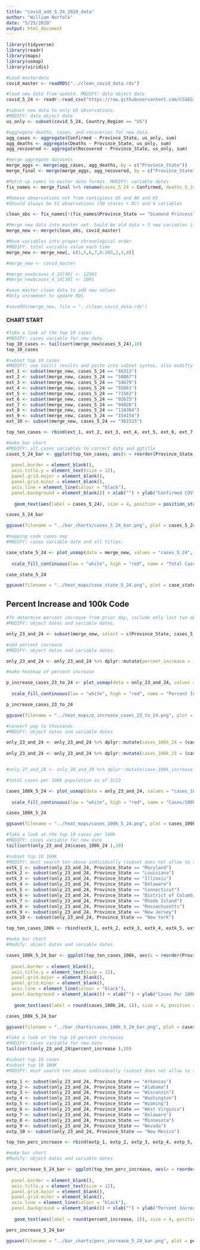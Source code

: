 ```yaml
---
title: "covid_add_5_24_2020_data"
author: "William Norfolk"
date: "5/25/2020"
output: html_document
---
```



```r
library(tidyverse)
library(readr)
library(maps)
library(usmap)
library(viridis)
```

```r
#Load masterdata
covid_master <- readRDS("../clean_covid_data.rds")
```


```r
#load new data from update. MODIFY: data object date
covid_5_24 <- readr::read_csv("https://raw.githubusercontent.com/CSSEGISandData/COVID-19/master/csse_covid_19_data/csse_covid_19_daily_reports/05-24-2020.csv")
```

```r
#subset new data to only US observations. 
#MODIFY: data object date
us_only <- subset(covid_5_24, Country_Region == "US")
```

```r
#aggregate deaths, cases, and recoveries for new data. 
agg_cases <- aggregate(Confirmed ~ Province_State, us_only, sum)
agg_deaths <- aggregate(Deaths ~ Province_State, us_only, sum)
agg_recovered <- aggregate(Recovered ~ Province_State, us_only, sum)
```

```r
#merge aggregate datasets
merge_aggs <- merge(agg_cases, agg_deaths, by = c("Province_State"))
merge_final <- merge(merge_aggs, agg_recovered, by = c("Province_State"))
```

```r
#Match up names to master data format. MODIFY: variable dates
fix_names <- merge_final %>% rename(cases_5_24 = Confirmed, deaths_5_24 = Deaths, recov_5_24 = Recovered)
```

```r
#Remove observations not from contigious US and AK and HI
#Should always be 51 observations (50 states + DC) and 4 variables

clean_obs <- fix_names[!(fix_names$Province_State == "Diamond Princess" | fix_names$Province_State == "Grand Princess" | fix_names$Province_State == "Guam" | fix_names$Province_State == "Puerto Rico" | fix_names$Province_State == "United States Virgin Islands" | fix_names$Province_State == "US" | fix_names$Province_State == "American Samoa" | fix_names$Province_State == "Northern Mariana Islands" | fix_names$Province_State == "Virgin Islands" | fix_names$Province_State == "Wuhan Evacuee" | fix_names$Province_State == "Recovered"),]
```

```r
#Merge new data into master set. Sould be old data + 3 new variables if successful
merge_new <- merge(clean_obs, covid_master)
```

```r
#Move variables into proper chronological order
#MODIFY: total variable value each time
merge_new <- merge_new[, c(1,5,6,7,8:205,2,3,4)]
```

```r
#merge_new <- covid_master
```

```r
#merge_new$cases_4_22[48] <- 12563
#merge_new$cases_4_14[30] <- 1091

```


```r
#save master clean data to add new values
#Only uncommnet to update RDS

#saveRDS(merge_new, file = "../clean_covid_data.rds")
```

#### CHART START

```r
#Take a look at the top 10 cases
#MODIFY: cases variable for new date
top_10_cases <- tail(sort(merge_new$cases_5_24),10)
top_10_cases
```

```r
#subset top 10 cases
#MODIFY: use tail() results and paste into subset syntax, also modifty cases date value
ext_1 <- subset(merge_new, cases_5_24 == "46313")
ext_2 <- subset(merge_new, cases_5_24 == "50867")
ext_3 <- subset(merge_new, cases_5_24 == "54679")
ext_4 <- subset(merge_new, cases_5_24 == "55861")
ext_5 <- subset(merge_new, cases_5_24 == "71563")
ext_6 <- subset(merge_new, cases_5_24 == "92675")
ext_7 <- subset(merge_new, cases_5_24 == "94020")
ext_8 <- subset(merge_new, cases_5_24 == "110304")
ext_9 <- subset(merge_new, cases_5_24 == "154154")
ext_10 <- subset(merge_new, cases_5_24 == "361515")

top_ten_cases <- rbind(ext_1, ext_2, ext_3, ext_4, ext_5, ext_6, ext_7, ext_8, ext_9, ext_10)
```

```r
#make bar chart
#MODIFY: all cases variables to correct date and ggtitle
cases_5_24_bar <- ggplot(top_ten_cases, aes(x = reorder(Province_State, -cases_5_24), cases_5_24)) + geom_bar(aes(fill = reorder(Province_State, -cases_5_24)),stat = "identity") + theme(axis.text.x = element_text(angle = 45, hjust = 1),
                                                                                                   legend.position = "none",                                                                        axis.text=element_text(size=12),
  panel.border = element_blank(), 
  axis.title.y = element_text(size = 12),
  panel.grid.major = element_blank(),
  panel.grid.minor = element_blank(),
  axis.line = element_line(colour = "black"),
  panel.background = element_blank()) + xlab("") + ylab("Confirmed COVID-19 Cases") + ggtitle("Top Ten Confirmed COVID-19 Cases by State 5/24/2020") +
  
   geom_text(aes(label = cases_5_24), size = 4, position = position_stack(vjust = 0.8))

cases_5_24_bar 
```

```r
ggsave(filename = "../bar_charts/cases_5_24_bar.png", plot = cases_5_24_bar)
```

```r
#mapping code cases map
#MODIFY: cases variable date and all titles.

case_state_5_24 <- plot_usmap(data = merge_new, values = "cases_5_24", color = "black") + 
  
  scale_fill_continuous(low = "white", high = "red", name = "Total Cases", label = scales::comma) + theme(legend.position = "right", plot.title = element_text(color = "black", size = 15, face = "bold"), plot.subtitle = element_text(color = "black", size = 10, face = "italic")) + labs(title = "COVID-19 Confirmed Cases by State", subtitle = "Data as of: 5/24/2020")

case_state_5_24
```

```r
ggsave(filename = "../heat_maps/case_state_5_24.png", plot = case_state_5_24)
```

## Percent Increase and 100k Code

```r
#To determine percent increase from prior day, include only last two observations
#MODIFY: object dates and variable dates.

only_23_and_24 <- subset(merge_new, select = c(Province_State, cases_5_24, cases_5_23, fips, total_pop))
```




```r
#add percent increase
#MODIFY: object dates and variable dates.

only_23_and_24 <- only_23_and_24 %>% dplyr::mutate(percent_increase = (cases_5_24 - cases_5_23) / cases_5_23 * 100)
```

```r
#make heatmap of percent increase

p_increase_cases_23_to_24 <- plot_usmap(data = only_23_and_24, values = "percent_increase", color = "black") + 
  
  scale_fill_continuous(low = "white", high = "red", name = "Percent Increase", label = scales::comma) + theme(legend.position = "right", plot.title = element_text(color = "black", size = 15, face = "bold"), plot.subtitle = element_text(color = "black", size = 10, face = "italic")) + labs(title = "Percent Increase of Confirmed COVID-19 Cases by State", subtitle = "From: 5/23/2020-5/24/2020")

p_increase_cases_23_to_24
```

```r
ggsave(filename = "../heat_maps/p_increase_cases_23_to_24.png", plot = p_increase_cases_23_to_24)
```

```r
#convert pop to thousands
#MODIFY: object dates and variable dates

only_23_and_24 <- only_23_and_24 %>% dplyr::mutate(cases_100k_24 = (cases_5_24 / total_pop) *100000)
  
only_23_and_24 <- only_23_and_24 %>% dplyr::mutate(cases_100k_23 = (cases_5_23 / total_pop) * 100000)


#only_27_and_28 <- only_28_and_29 %>% dplyr::mutate(case_100k_increase = (cases_100k_28 - cases_100k_27) / cases_100k_27 *100)

```

```r
#total cases per 100k population as of 3/23

cases_100k_5_24 <- plot_usmap(data = only_23_and_24, values = "cases_100k_24", color = "black") + 
  
  scale_fill_continuous(low = "white", high = "red", name = "Cases/100k Population", label = scales::comma) + theme(legend.position = "right", plot.title = element_text(color = "black", size = 15, face = "bold"), plot.subtitle = element_text(color = "black", size = 10, face = "italic")) + labs(title = "COVID-19 Confirmed Cases Per 100K Individuals by State", subtitle = "Data as of: 5/24/2020")

cases_100k_5_24
```

```r
ggsave(filename = "../heat_maps/cases_100k_5_24.png", plot = cases_100k_5_24)
```

```r
#Take a look at the top 10 cases per 100k
#MODIFY: cases variable for new date
tail(sort(only_23_and_24$cases_100k_24 ),10)
```


```r
#subset top 10 100K
#MODIFY: must search ten above individually (subset does not allow to select by these values for some reason...) and past the states in the code below.Also modify variable and object date names.
extk_1 <- subset(only_23_and_24, Province_State == "Maryland")
extk_2 <- subset(only_23_and_24, Province_State == "Louisiana")
extk_3 <- subset(only_23_and_24, Province_State == "Illinois")
extk_4 <- subset(only_23_and_24, Province_State == "Delaware")
extk_5 <- subset(only_23_and_24, Province_State == "Connecticut")
extk_6 <- subset(only_23_and_24, Province_State == "District of Columbia")
extk_7 <- subset(only_23_and_24, Province_State == "Rhode Island")
extk_8 <- subset(only_23_and_24, Province_State == "Massachusetts")
extk_9 <- subset(only_23_and_24, Province_State == "New Jersey")
extk_10 <- subset(only_23_and_24, Province_State == "New York")

top_ten_cases_100k <- rbind(extk_1, extk_2, extk_3, extk_4, extk_5, extk_6, extk_7, extk_8, extk_9, extk_10)
```

```r
#make bar chart
#Modify: object dates and variable dates

cases_100k_5_24_bar <- ggplot(top_ten_cases_100k, aes(x = reorder(Province_State, -cases_100k_24), cases_100k_24)) + geom_bar(aes(fill = reorder(Province_State, -cases_100k_24)), stat = "identity") + theme(axis.text.x = element_text(angle = 45, hjust = 1),
                                                                                                   legend.position = "none",                                                                        axis.text=element_text(size=12),
  panel.border = element_blank(),   
  axis.title.y = element_text(size = 12),
  panel.grid.major = element_blank(),
  panel.grid.minor = element_blank(),
  axis.line = element_line(colour = "black"),
  panel.background = element_blank()) + xlab("") + ylab("Cases Per 100K Individuals") + ggtitle("Top Ten COVID-19 Confirmed Cases Per 100K Individuals by State 5/24/2020") +
  
   geom_text(aes(label = round(cases_100k_24, 1)), size = 4, position = position_stack(vjust = 0.8))

cases_100k_5_24_bar
```

```r
ggsave(filename = "../bar_charts/cases_100k_5_24_bar.png", plot = cases_100k_5_24_bar)
```

```r
#Take a look at the top 10 percent increases
#MODIFY: cases variable for new date
tail(sort(only_23_and_24$percent_increase ),10)
```

```r
#subset top 10 cases
#subset top 10 100K
#MODIFY: must search ten above individually (subset does not allow to select by these values for some reason...) and past the states in the code below.Also modify variable and object date names.

extp_1 <- subset(only_23_and_24, Province_State == "Arkansas")
extp_2 <- subset(only_23_and_24, Province_State == "Alabama")
extp_3 <- subset(only_23_and_24, Province_State == "Wisconsin")
extp_4 <- subset(only_23_and_24, Province_State == "Washington")
extp_5 <- subset(only_23_and_24, Province_State == "Wyoming")
extp_6 <- subset(only_23_and_24, Province_State == "West Virginia")
extp_7 <- subset(only_23_and_24, Province_State == "Delaware")
extp_8 <- subset(only_23_and_24, Province_State == "Minnesota")
extp_9 <- subset(only_23_and_24, Province_State == "Nevada")
extp_10 <- subset(only_23_and_24, Province_State == "New Mexico")

top_ten_perc_increase <- rbind(extp_1, extp_2, extp_3, extp_4, extp_5, extp_6, extp_7, extp_8, extp_9, extp_10)
```

```r
#make bar chart
#Modify: object dates and variable dates

perc_increase_5_24_bar <- ggplot(top_ten_perc_increase, aes(x = reorder(Province_State, -percent_increase), percent_increase)) + geom_bar(aes(fill = reorder(Province_State, -percent_increase)), stat = "identity") + theme(axis.text.x = element_text(angle = 45, hjust = 1),
                                                                                                   legend.position = "none",                                                                        axis.text=element_text(size=12),
  panel.border = element_blank(),   
  axis.title.y = element_text(size = 12),
  panel.grid.major = element_blank(),
  panel.grid.minor = element_blank(),
  axis.line = element_line(colour = "black"),
  panel.background = element_blank()) + xlab("") + ylab("Percent Increase") + ggtitle("COVID-19: Top Ten Percent Increase by State from 5/23/20-5/24/20") +
  
   geom_text(aes(label = round(percent_increase, 2)), size = 4, position = position_stack(vjust = 0.8))

perc_increase_5_24_bar
```

```r
ggsave(filename = "../bar_charts/perc_increase_5_24_bar.png", plot = perc_increase_5_24_bar)
```